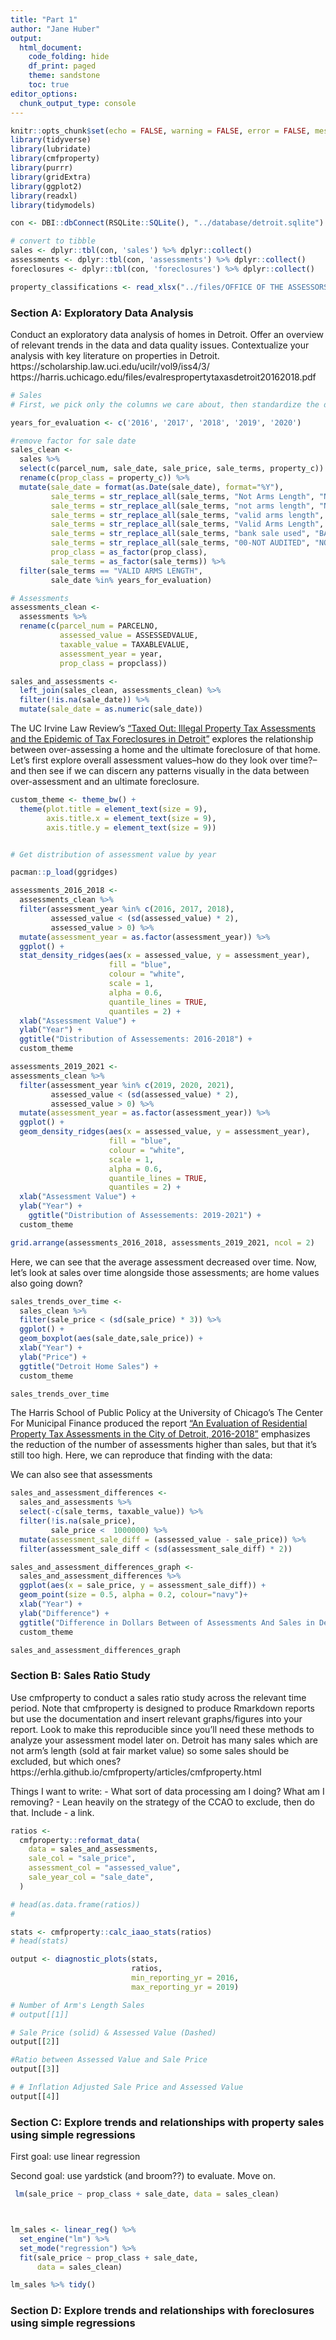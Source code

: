 ```yaml
---
title: "Part 1"
author: "Jane Huber"
output: 
  html_document:
    code_folding: hide
    df_print: paged
    theme: sandstone
    toc: true
editor_options: 
  chunk_output_type: console
---
```


```r
knitr::opts_chunk$set(echo = FALSE, warning = FALSE, error = FALSE, message = FALSE)
library(tidyverse)
library(lubridate)
library(cmfproperty)
library(purrr)
library(gridExtra)
library(ggplot2)
library(readxl)
library(tidymodels)

```

```r

con <- DBI::dbConnect(RSQLite::SQLite(), "../database/detroit.sqlite")

# convert to tibble
sales <- dplyr::tbl(con, 'sales') %>% dplyr::collect()
assessments <- dplyr::tbl(con, 'assessments') %>% dplyr::collect()
foreclosures <- dplyr::tbl(con, 'foreclosures') %>% dplyr::collect()

property_classifications <- read_xlsx("../files/OFFICE OF THE ASSESSORS_PROPERTY CLASSIFICATIONS -rev.xlsx")

```

### Section A: Exploratory Data Analysis


Conduct an exploratory data analysis of homes in Detroit. Offer an overview of relevant trends in the data and data quality issues. Contextualize your analysis with key literature on properties in Detroit.
https://scholarship.law.uci.edu/ucilr/vol9/iss4/3/
https://harris.uchicago.edu/files/evalrespropertytaxasdetroit20162018.pdf


```r
# Sales
# First, we pick only the columns we care about, then standardize the different types of sales terms (in case we want them some day). Finally, we will filter to only include valid arms length sales, following the methodology of the Center of Municipal Finance at the University of Chicago's study "An Evaluation of Residential Property Tax Assessments in the City of Detroit, 2016-2018". Not only does this restrict our data analysis to be more specifically verified, but it will greatly reduce the size of data.

years_for_evaluation <- c('2016', '2017', '2018', '2019', '2020')

#remove factor for sale date
sales_clean <- 
  sales %>% 
  select(c(parcel_num, sale_date, sale_price, sale_terms, property_c)) %>% 
  rename(c(prop_class = property_c)) %>% 
  mutate(sale_date = format(as.Date(sale_date), format="%Y"),
         sale_terms = str_replace_all(sale_terms, "Not Arms Length", "NOT ARMS LENGTH"),
         sale_terms = str_replace_all(sale_terms, "not arms length", "NOT ARMS LENGTH"),
         sale_terms = str_replace_all(sale_terms, "valid arms length", "VALID ARMS LENGTH"),
         sale_terms = str_replace_all(sale_terms, "Valid Arms Length", "VALID ARMS LENGTH"),
         sale_terms = str_replace_all(sale_terms, "bank sale used", "BANK SALE USED"),
         sale_terms = str_replace_all(sale_terms, "00-NOT AUDITED", "NOT AUDITED"),
         prop_class = as_factor(prop_class), 
         sale_terms = as_factor(sale_terms)) %>% 
  filter(sale_terms == "VALID ARMS LENGTH",
         sale_date %in% years_for_evaluation)

# Assessments
assessments_clean <-
  assessments %>%
  rename(c(parcel_num = PARCELNO,
           assessed_value = ASSESSEDVALUE,
           taxable_value = TAXABLEVALUE,
           assessment_year = year,
           prop_class = propclass))

sales_and_assessments <- 
  left_join(sales_clean, assessments_clean) %>% 
  filter(!is.na(sale_date)) %>% 
  mutate(sale_date = as.numeric(sale_date))

```

The UC Irvine Law Review's ["Taxed Out: Illegal Property Tax Assessments and the Epidemic of Tax Foreclosures in Detroit"](https://scholarship.law.uci.edu/ucilr/vol9/iss4/3/) explores the relationship between over-assessing a home and the ultimate foreclosure of that home. Let's first explore overall assessment values--how do they look over time?--and then see if we can discern any patterns visually in the data between over-assessment and an ultimate foreclosure.

```r

custom_theme <- theme_bw() +
  theme(plot.title = element_text(size = 9),
        axis.title.x = element_text(size = 9), 
        axis.title.y = element_text(size = 9))


# Get distribution of assessment value by year

pacman::p_load(ggridges)

assessments_2016_2018 <-
  assessments_clean %>%
  filter(assessment_year %in% c(2016, 2017, 2018),
         assessed_value < (sd(assessed_value) * 2),
         assessed_value > 0) %>%
  mutate(assessment_year = as.factor(assessment_year)) %>%
  ggplot() +
  stat_density_ridges(aes(x = assessed_value, y = assessment_year),
                      fill = "blue",
                      colour = "white",
                      scale = 1,
                      alpha = 0.6,
                      quantile_lines = TRUE,
                      quantiles = 2) +
  xlab("Assessment Value") +
  ylab("Year") +
  ggtitle("Distribution of Assessements: 2016-2018") +
  custom_theme

assessments_2019_2021 <- 
assessments_clean %>% 
  filter(assessment_year %in% c(2019, 2020, 2021),
         assessed_value < (sd(assessed_value) * 2),
         assessed_value > 0) %>% 
  mutate(assessment_year = as.factor(assessment_year)) %>% 
  ggplot() +
  geom_density_ridges(aes(x = assessed_value, y = assessment_year),
                      fill = "blue", 
                      colour = "white", 
                      scale = 1, 
                      alpha = 0.6,
                      quantile_lines = TRUE, 
                      quantiles = 2) +
  xlab("Assessment Value") + 
  ylab("Year") + 
    ggtitle("Distribution of Assessements: 2019-2021") +
  custom_theme

grid.arrange(assessments_2016_2018, assessments_2019_2021, ncol = 2)

```

Here, we can see that the average assessment decreased over time. Now, let's look at sales over time alongside those assessments; are home values also going down?

```r

sales_trends_over_time <- 
  sales_clean %>% 
  filter(sale_price < (sd(sale_price) * 3)) %>% 
  ggplot() +
  geom_boxplot(aes(sale_date,sale_price)) +
  xlab("Year") + 
  ylab("Price") + 
  ggtitle("Detroit Home Sales") +
  custom_theme

sales_trends_over_time

```


The Harris School of Public Policy at the University of Chicago's The Center For Municipal Finance produced the report ["An Evaluation of Residential Property Tax Assessments in the City of Detroit, 2016-2018"](https://harris.uchicago.edu/files/evalrespropertytaxasdetroit20162018.pdf) emphasizes the reduction of the number of assessments higher than sales, but that it's still too high. Here, we can reproduce that finding with the data:


We can also see that assessments 
```r
sales_and_assessment_differences <- 
  sales_and_assessments %>% 
  select(-c(sale_terms, taxable_value)) %>% 
  filter(!is.na(sale_price),
         sale_price <  1000000) %>% 
  mutate(assessment_sale_diff = (assessed_value - sale_price)) %>% 
  filter(assessment_sale_diff < (sd(assessment_sale_diff) * 2))

sales_and_assessment_differences_graph <- 
  sales_and_assessment_differences %>% 
  ggplot(aes(x = sale_price, y = assessment_sale_diff)) +
  geom_point(size = 0.5, alpha = 0.2, colour="navy")+
  xlab("Year") + 
  ylab("Difference") + 
  ggtitle("Difference in Dollars Between of Assessments And Sales in Detroit") +
  custom_theme

sales_and_assessment_differences_graph

```


### Section B: Sales Ratio Study

Use cmfproperty to conduct a sales ratio study across the relevant time period. Note that cmfproperty is designed to produce Rmarkdown reports but use the documentation and insert relevant graphs/figures into your report. Look to make this reproducible since you’ll need these methods to analyze your assessment model later on. Detroit has many sales which are not arm’s length (sold at fair market value) so some sales should be excluded, but which ones?
https://erhla.github.io/cmfproperty/articles/cmfproperty.html

Things I want to write:
- What sort of data processing am I doing? What am I removing?
- Lean heavily on the strategy of the CCAO to exclude, then do that. Include
- a link.


```r

ratios <-
  cmfproperty::reformat_data(
    data = sales_and_assessments,
    sale_col = "sale_price",
    assessment_col = "assessed_value",
    sale_year_col = "sale_date",
  )

# head(as.data.frame(ratios))
#

stats <- cmfproperty::calc_iaao_stats(ratios)
# head(stats)

output <- diagnostic_plots(stats,
                           ratios,
                           min_reporting_yr = 2016,
                           max_reporting_yr = 2019)

# Number of Arm's Length Sales
# output[[1]]

```


```r
# Sale Price (solid) & Assessed Value (Dashed)
output[[2]]
```

```r
#Ratio between Assessed Value and Sale Price
output[[3]]
```

```r
# # Inflation Adjusted Sale Price and Assessed Value
output[[4]]
```

### Section C: Explore trends and relationships with property sales using simple regressions

First goal: use linear regression

Second goal: use yardstick (and broom??) to evaluate. Move on.


```r

 lm(sale_price ~ prop_class + sale_date, data = sales_clean)



lm_sales <- linear_reg() %>%
  set_engine("lm") %>%
  set_mode("regression") %>%
  fit(sale_price ~ prop_class + sale_date,
      data = sales_clean)

lm_sales %>% tidy()


```

### Section D: Explore trends and relationships with foreclosures using simple regressions

```r


```